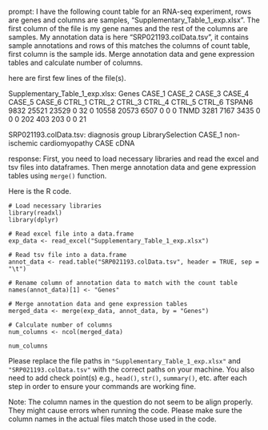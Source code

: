 prompt:
I have the following count table for an RNA-seq experiment, rows are genes and columns are samples, "Supplementary_Table_1_exp.xlsx". The first column of the file is my gene names and the rest of the columns are samples. My annotation data is here  "SRP021193.colData.tsv", it contains sample annotations and rows of this matches the columns of count table, first column is the sample ids. Merge annotation data and gene expression tables and calculate number of columns.

here are first few lines of the file(s).

Supplementary_Table_1_exp.xlsx:
Genes	CASE_1	CASE_2	CASE_3	CASE_4	CASE_5	CASE_6	CTRL_1	CTRL_2	CTRL_3	CTRL_4	CTRL_5	CTRL_6
TSPAN6	9832	25521	23529	0	32	0	10558	20573	6507	0	0	 0
TNMD	3281	 7167	 3435	0	 0	0	  202	  403	 203	0	0	21


SRP021193.colData.tsv:
	diagnosis	group	LibrarySelection
CASE_1	non-ischemic cardiomyopathy	CASE	cDNA


response:
First, you need to load necessary libraries and read the excel and tsv files into dataframes. Then merge annotation data and gene expression tables using `merge()` function.

Here is the R code.

```
# Load necessary libraries
library(readxl)
library(dplyr)

# Read excel file into a data.frame 
exp_data <- read_excel("Supplementary_Table_1_exp.xlsx")

# Read tsv file into a data.frame
annot_data <- read.table("SRP021193.colData.tsv", header = TRUE, sep = "\t")

# Rename column of annotation data to match with the count table 
names(annot_data)[1] <- "Genes"

# Merge annotation data and gene expression tables
merged_data <- merge(exp_data, annot_data, by = "Genes")

# Calculate number of columns
num_columns <- ncol(merged_data)

num_columns
```

Please replace the file paths in `"Supplementary_Table_1_exp.xlsx"` and `"SRP021193.colData.tsv"` with the correct paths on your machine. You also need to add check point(s) e.g., `head()`, `str()`, `summary()`, etc. after each step in order to ensure your commands are working fine.

Note: The column names in the question do not seem to be align properly. They might cause errors when running the code. Please make sure the column names in the actual files match those used in the code.
